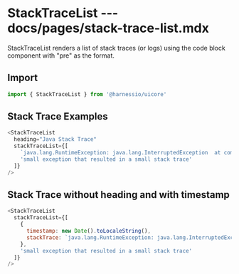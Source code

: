 # StackTraceList --- docs/pages/stack-trace-list.mdx

StackTraceList renders a list of stack traces (or logs) using the code block component with "pre" as the format.

## Import

```js
import { StackTraceList } from '@harnessio/uicore'
```

## Stack Trace Examples

```js live=true
<StackTraceList
  heading="Java Stack Trace"
  stackTraceList={[
    `java.lang.RuntimeException: java.lang.InterruptedException  at com.thread.MultiThreadProcessor.process(MultiThreadProcessor.java:16)  at inside.RequestException.doGet(RequestException.java:113)  at javax.servlet.http.HttpServlet.service(HttpServlet.java:635)  at javax.servlet.http.HttpServlet.service(HttpServlet.java:742)  at org.apache.catalina.core.ApplicationFilterChain.internalDoFilter(ApplicationFilterChain.java:231)  at org.apache.catalina.core.ApplicationFilterChain.doFilter(ApplicationFilterChain.java:166)  at org.apache.tomcat.websocket.server.WsFilter.doFilter(WsFilter.java:52)  at org.apache.catalina.core.ApplicationFilterChain.internalDoFilter(ApplicationFilterChain.java:193)  at org.apache.catalina.core.ApplicationFilterChain.doFilter(ApplicationFilterChain.java:166)  at org.apache.catalina.core.StandardWrapperValve.invoke(StandardWrapperValve.java:199)  at org.apache.catalina.core.StandardContextValve.invoke(StandardContextValve.java:96)  at org.apache.catalina.authenticator.AuthenticatorBase.invoke(AuthenticatorBase.java:493)  at org.apache.catalina.core.StandardHostValve.invoke(StandardHostValve.java:137)  at org.apache.catalina.valves.ErrorReportValve.invoke(ErrorReportValve.java:81)  at org.apache.catalina.valves.AbstractAccessLogValve.invoke(AbstractAccessLogValve.java:660)  at org.apache.catalina.core.StandardEngineValve.invoke(StandardEngineValve.java:87)  at org.apache.catalina.connector.CoyoteAdapter.service(CoyoteAdapter.java:343)  at org.apache.coyote.http11.Http11Processor.service(Http11Processor.java:798)  at org.apache.coyote.AbstractProcessorLight.process(AbstractProcessorLight.java:66)  at org.apache.coyote.AbstractProtocol$ConnectionHandler.process(AbstractProtocol.java:808)  at org.apache.tomcat.util.net.NioEndpoint$SocketProcessor.doRun(NioEndpoint.java:1498)  at org.apache.tomcat.util.net.SocketProcessorBase.run(SocketProcessorBase.java:49)  at java.util.concurrent.ThreadPoolExecutor.runWorker(ThreadPoolExecutor.java:1149)  at java.util.concurrent.ThreadPoolExecutor$Worker.run(ThreadPoolExecutor.java:624)  at org.apache.tomcat.util.threads.TaskThread$WrappingRunnable.run(TaskThread.java:61)  at java.lang.Thread.run(Thread.java:748) Caused by: java.lang.InterruptedException: please let me do my stuff`,
    'small exception that resulted in a small stack trace'
  ]}
/>
```

## Stack Trace without heading and with timestamp

```js live=true
<StackTraceList
  stackTraceList={[
    {
      timestamp: new Date().toLocaleString(),
      stackTrace: `java.lang.RuntimeException: java.lang.InterruptedException  at com.thread.MultiThreadProcessor.process(MultiThreadProcessor.java:16)  at inside.RequestException.doGet(RequestException.java:113)  at javax.servlet.http.HttpServlet.service(HttpServlet.java:635)  at javax.servlet.http.HttpServlet.service(HttpServlet.java:742)  at org.apache.catalina.core.ApplicationFilterChain.internalDoFilter(ApplicationFilterChain.java:231)  at org.apache.catalina.core.ApplicationFilterChain.doFilter(ApplicationFilterChain.java:166)  at org.apache.tomcat.websocket.server.WsFilter.doFilter(WsFilter.java:52)  at org.apache.catalina.core.ApplicationFilterChain.internalDoFilter(ApplicationFilterChain.java:193)  at org.apache.catalina.core.ApplicationFilterChain.doFilter(ApplicationFilterChain.java:166)  at org.apache.catalina.core.StandardWrapperValve.invoke(StandardWrapperValve.java:199)  at org.apache.catalina.core.StandardContextValve.invoke(StandardContextValve.java:96)  at org.apache.catalina.authenticator.AuthenticatorBase.invoke(AuthenticatorBase.java:493)  at org.apache.catalina.core.StandardHostValve.invoke(StandardHostValve.java:137)  at org.apache.catalina.valves.ErrorReportValve.invoke(ErrorReportValve.java:81)  at org.apache.catalina.valves.AbstractAccessLogValve.invoke(AbstractAccessLogValve.java:660)  at org.apache.catalina.core.StandardEngineValve.invoke(StandardEngineValve.java:87)  at org.apache.catalina.connector.CoyoteAdapter.service(CoyoteAdapter.java:343)  at org.apache.coyote.http11.Http11Processor.service(Http11Processor.java:798)  at org.apache.coyote.AbstractProcessorLight.process(AbstractProcessorLight.java:66)  at org.apache.coyote.AbstractProtocol$ConnectionHandler.process(AbstractProtocol.java:808)  at org.apache.tomcat.util.net.NioEndpoint$SocketProcessor.doRun(NioEndpoint.java:1498)  at org.apache.tomcat.util.net.SocketProcessorBase.run(SocketProcessorBase.java:49)  at java.util.concurrent.ThreadPoolExecutor.runWorker(ThreadPoolExecutor.java:1149)  at java.util.concurrent.ThreadPoolExecutor$Worker.run(ThreadPoolExecutor.java:624)  at org.apache.tomcat.util.threads.TaskThread$WrappingRunnable.run(TaskThread.java:61)  at java.lang.Thread.run(Thread.java:748) Caused by: java.lang.InterruptedException: please let me do my stuff`
    },
    'small exception that resulted in a small stack trace'
  ]}
/>
```
